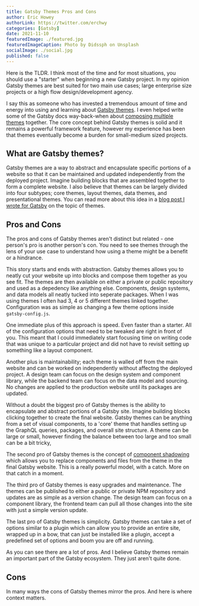 ```yaml
---
title: Gatsby Themes Pros and Cons
author: Eric Howey
authorLink: https://twitter.com/erchwy
categories: [Gatsby]
date: 2021-11-10
featuredImage: ./featured.jpg
featuredImageCaption: Photo by Didssph on Unsplash
socialImage: ./social.jpg
published: false
---
```


Here is the TLDR. I think most of the time and for most situations, you should use a "starter" when beginning a new Gatsby project. In my opinion Gatsby themes are best suited for two main use cases; large enterprise size projects or a high flow design/development agency.

I say this as someone who has invested a tremendous amount of time and energy into using and learning about [Gatsby themes](https://www.gatsbyjs.com/docs/themes/). I even helped write some of the Gatsby docs way-back-when about [composing multiple themes](https://www.gatsbyjs.com/tutorial/using-multiple-themes-together) together. The core concept behind Gatsby themes is solid and it remains a powerful framework feature, however my experience has been that themes eventually become a burden for small-medium sized projects.

## What are Gatsby themes?

Gatsby themes are a way to abstract and encapsulate specific portions of a website so that it can be maintained and updated independently from the deployed project. Imagine building blocks that are assembled together to form a complete website. I also believe that themes can be largely divided into four subtypes; core themes, layout themes, data themes, and presentational themes. You can read more about this idea in a [blog post I wrote for Gatsby](https://www.gatsbyjs.com/blog/2020-05-14-introducing-gatsby-theme-catalyst/) on the topic of themes.

## Pros and Cons

The pros and cons of Gatsby themes aren't distinct but related - one person's pro is another person's con. You need to see themes through the lens of your use case to understand how using a theme might be a benefit or a hindrance.

This story starts and ends with abstraction. Gatsby themes allows you to neatly cut your website up into blocks and compose them together as you see fit. The themes are then available on either a private or public repository and used as a depedency like anything else. Components, design systems, and data models all neatly tucked into seperate packages. When I was using themes I often had 3, 4 or 5 different themes linked together. Configuration was as simple as changing a few theme options inside `gatsby-config.js`.

One immediate plus of this approach is speed. Even faster than a starter. All of the configuration options that need to be tweaked are right in front of you. This meant that I could immediately start focusing time on writing code that was unique to a particular project and did not have to revisit setting up something like a layout component.

Another plus is maintainability; each theme is walled off from the main website and can be worked on independently without affectng the deployed project. A design team can focus on the design system and component library, while the backend team can focus on the data model and sourcing. No changes are applied to the production website until its packages are updated.

Without a doubt the biggest pro of Gatsby themes is the ability to encapsulate and abstract portions of a Gatsby site. Imagine building blocks clicking together to create the final website. Gatsby themes can be anything from a set of visual components, to a 'core' theme that handles setting up the GraphQL queries, packages, and overall site structure. A theme can be large or small, however finding the balance between too large and too small can be a bit tricky,

The second pro of Gatsby themes is the concept of [component shadowing](https://www.gatsbyjs.com/docs/how-to/plugins-and-themes/shadowing/) which allows you to replace components and files from the theme in the final Gatsby website. This is a really powerful model, with a catch. More on that catch in a moment.

The third pro of Gatsby themes is easy upgrades and maintenance. The themes can be published to either a public or private NPM repository and updates are as simple as a version change. The design team can focus on a component library, the frontend team can pull all those changes into the site with just a simple version update.

The last pro of Gatsby themes is simplicity. Gatsby themes can take a set of options similar to a plugin which can allow you to provide an entire site, wrapped up in a bow, that can just be installed like a plugin, accept a predefined set of options and boom you are off and running.

As you can see there are a lot of pros. And I believe Gatsby themes remain an important part of the Gatsby ecosystem. They just aren't quite done.

## Cons

In many ways the cons of Gatsby themes mirror the pros. And here is where context matters.
